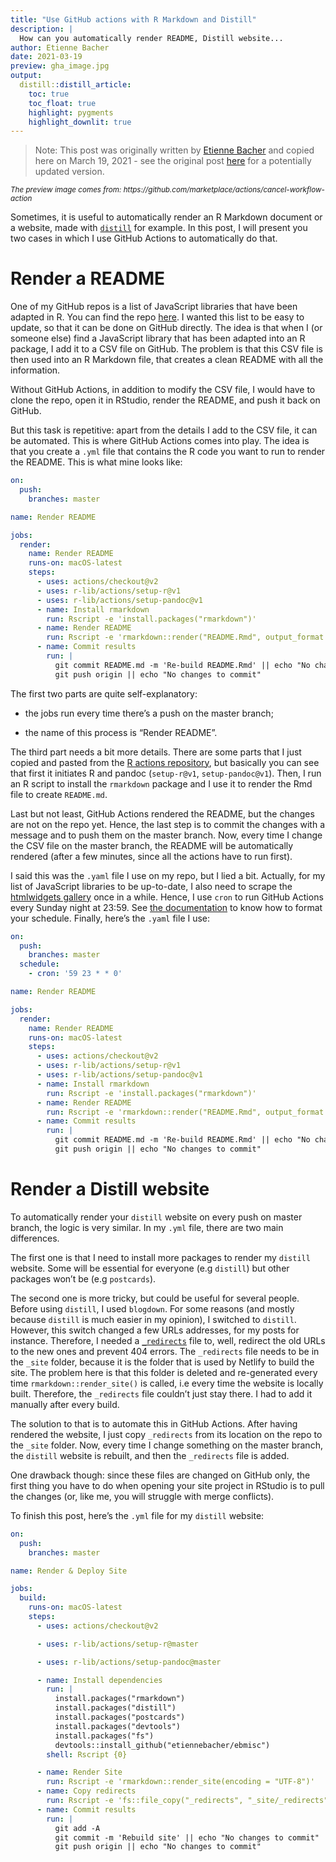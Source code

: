 ```yaml
---
title: "Use GitHub actions with R Markdown and Distill"
description: |
  How can you automatically render README, Distill website...
author: Etienne Bacher
date: 2021-03-19
preview: gha_image.jpg
output:
  distill::distill_article:
    toc: true
    toc_float: true
    highlight: pygments
    highlight_downlit: true
---
```


> Note: This post was originally written by [Etienne Bacher](https://www.etiennebacher.com/) and copied here on March 19, 2021 - see the original post [here](https://www.etiennebacher.com/posts/2021-03-19-use-github-actions-with-r-markdown-and-distill/) for a potentially updated version.

*<small> The preview image comes from: https://github.com/marketplace/actions/cancel-workflow-action </small>*

Sometimes, it is useful to automatically render an R Markdown document or a website, made with [`distill`](https://rstudio.github.io/distill/) for example. In this post, I will present you two cases in which I use GitHub Actions to automatically do that.

# Render a README

One of my GitHub repos is a list of JavaScript libraries that have been adapted in R. You can find the repo [here](https://github.com/etiennebacher/r-js-adaptation). I wanted this list to be easy to update, so that it can be done on GitHub directly. The idea is that when I (or someone else) find a JavaScript library that has been adapted into an R package, I add it to a CSV file on GitHub. The problem is that this CSV file is then used into an R Markdown file, that creates a clean README with all the information.

Without GitHub Actions, in addition to modify the CSV file, I would have to clone the repo, open it in RStudio, render the README, and push it back on GitHub.

But this task is repetitive: apart from the details I add to the CSV file, it can be automated. This is where GitHub Actions comes into play. The idea is that you create a `.yml` file that contains the R code you want to run to render the README. This is what mine looks like:

```yaml
on:
  push:
    branches: master

name: Render README

jobs:
  render:
    name: Render README
    runs-on: macOS-latest
    steps:
      - uses: actions/checkout@v2
      - uses: r-lib/actions/setup-r@v1
      - uses: r-lib/actions/setup-pandoc@v1
      - name: Install rmarkdown
        run: Rscript -e 'install.packages("rmarkdown")'
      - name: Render README
        run: Rscript -e 'rmarkdown::render("README.Rmd", output_format = "md_document")'
      - name: Commit results
        run: |
          git commit README.md -m 'Re-build README.Rmd' || echo "No changes to commit"
          git push origin || echo "No changes to commit"
```


The first two parts are quite self-explanatory:

  * the jobs run every time there's a push on the master branch;

  * the name of this process is "Render README".

The third part needs a bit more details. There are some parts that I just copied and pasted from the [R actions repository](https://github.com/r-lib/actions), but basically you can see that first it initiates R and pandoc (`setup-r@v1`, `setup-pandoc@v1`). Then, I run an R script to install the `rmarkdown` package and I use it to render the Rmd file to create `README.md`.

Last but not least, GitHub Actions rendered the README, but the changes are not on the repo yet. Hence, the last step is to commit the changes with a message and to push them on the master branch. Now, every time I change the CSV file on the master branch, the README will be automatically rendered (after a few minutes, since all the actions have to run first).

I said this was the `.yaml` file I use on my repo, but I lied a bit. Actually, for my list of JavaScript libraries to be up-to-date, I also need to scrape the [htmlwidgets gallery](https://gallery.htmlwidgets.org/) once in a while. Hence, I use `cron` to run GitHub Actions every Sunday night at 23:59. See [the documentation](https://docs.github.com/en/actions/reference/events-that-trigger-workflows#schedule) to know how to format your schedule. Finally, here's the `.yaml` file I use:

```yaml
on:
  push:
    branches: master
  schedule:
    - cron: '59 23 * * 0'

name: Render README

jobs:
  render:
    name: Render README
    runs-on: macOS-latest
    steps:
      - uses: actions/checkout@v2
      - uses: r-lib/actions/setup-r@v1
      - uses: r-lib/actions/setup-pandoc@v1
      - name: Install rmarkdown
        run: Rscript -e 'install.packages("rmarkdown")'
      - name: Render README
        run: Rscript -e 'rmarkdown::render("README.Rmd", output_format = "md_document")'
      - name: Commit results
        run: |
          git commit README.md -m 'Re-build README.Rmd' || echo "No changes to commit"
          git push origin || echo "No changes to commit"
```


# Render a Distill website

To automatically render your `distill` website on every push on master branch, the logic is very similar. In my `.yml` file, there are two main differences.

The first one is that I need to install more packages to render my `distill` website. Some will be essential for everyone (e.g `distill`) but other packages won't be (e.g `postcards`).

The second one is more tricky, but could be useful for several people. Before using `distill`, I used `blogdown`. For some reasons (and mostly because `distill` is much easier in my opinion), I switched to `distill`. However, this switch changed a few URLs addresses, for my posts for instance. Therefore, I needed a [`_redirects`](https://yihui.org/en/2017/11/301-redirect/) file to, well, redirect the old URLs to the new ones and prevent 404 errors. The `_redirects` file needs to be in the `_site` folder, because it is the folder that is used by Netlify to build the site. The problem here is that this folder is deleted and re-generated every time `rmarkdown::render_site()` is called, i.e every time the website is locally built. Therefore, the `_redirects` file couldn't just stay there. I had to add it manually after every build.

The solution to that is to automate this in GitHub Actions. After having rendered the website, I just copy `_redirects` from its location on the repo to the `_site` folder. Now, every time I change something on the master branch, the `distill` website is rebuilt, and then the `_redirects` file is added.

One drawback though: since these files are changed on GitHub only, the first thing you have to do when opening your site project in RStudio is to pull the changes (or, like me, you will struggle with merge conflicts).

To finish this post, here's the `.yml` file for my `distill` website:

```yaml
on:
  push:
    branches: master

name: Render & Deploy Site

jobs:
  build:
    runs-on: macOS-latest
    steps:
      - uses: actions/checkout@v2

      - uses: r-lib/actions/setup-r@master

      - uses: r-lib/actions/setup-pandoc@master

      - name: Install dependencies
        run: |
          install.packages("rmarkdown")
          install.packages("distill")
          install.packages("postcards")
          install.packages("devtools")
          install.packages("fs")
          devtools::install_github("etiennebacher/ebmisc")
        shell: Rscript {0}

      - name: Render Site
        run: Rscript -e 'rmarkdown::render_site(encoding = "UTF-8")'
      - name: Copy redirects
        run: Rscript -e 'fs::file_copy("_redirects", "_site/_redirects")'
      - name: Commit results
        run: |
          git add -A
          git commit -m 'Rebuild site' || echo "No changes to commit"
          git push origin || echo "No changes to commit"

```

